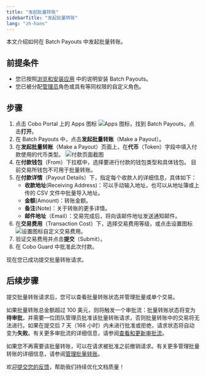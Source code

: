 ```yaml
---
title: "发起批量转账"
sidebarTitle: "发起批量转账"
lang: "zh-hans"
---
```


本文介绍如何在 Batch Payouts 中发起批量转账。

## 前提条件

- 您已按照[浏览和安装应用](/cn/portal/portal-apps/browse-and-install) 中的说明安装 Batch Payouts。
- 您已被分配[管理员](/cn/portal/organization/roles-and-permissions)角色或具有等同权限的自定义角色。

## 步骤

1. 点击 Cobo Portal 上的 Apps 图标 <img src="/en/images/common/icon_apps.svg" className="icon" alt="Apps 图标" />，找到 Batch Payouts，点击**打开**。
2. 在 Batch Payouts 中，点击**发起批量转账**（Make a Payout）。
3. 在**发起批量转账**（Make a Payout）页面上，在**代币**（Token）字段中填入付款使用的代币类型。
    <img src="/en/images/portal-apps/batch-payouts/make_payout.png" className="screenshot_full_screen" alt="付款页面截图" />
4. 在**付款钱包**（From）下拉框中，选择要进行付款的钱包类型和具体钱包。
    <Note>目前交易所钱包不可用于批量转账。</Note>
5. 在**付款详情**（Payout Details）下，指定每个收款人的详细信息，具体如下：
    - **收款地址**(Receiving Address)：可以手动输入地址，也可以从地址簿或上传的 CSV 文件中批量导入地址。
    - **金额**(Amount)：转账金额。
    - **备注**(Note)：关于转账的更多详情。
    - **邮件地址**（Email）：交易完成后，将向该邮件地址发送通知邮件。
6. 在**交易费用**（Transaction Cost）下，选择交易费用等级，或点击设置图标 <img src="/en/images/common/icon_advanced.svg" className="icon" alt="设置图标" />自定义交易费用。
7. 验证交易费用并点击**提交**（Submit）。
8. 在 Cobo Guard 中批准此次付款。

现在您已成功提交批量转账请求。

## 后续步骤

提交批量转账请求后，您可以查看批量转账状态并管理批量或单个交易。

如果批量转账总金额超过 100 美元，则将触发一个审批流：批量转账状态将变为**待审批**，并需要一位团队管理员批准该批量转账请求，否则批量转账中的交易将无法进行。如果在提交后 7 天（168 小时）内未进行批准或拒绝，请求状态将自动变为**失败**。有关更多审批流的详细信息，请参阅[查看和更新审批流](/cn/portal/portal-apps/workflow)。

如果您不再需要该批量转账，可以在请求被批准之前撤销请求。有关更多管理批量转账的详细信息，请参阅[管理批量转账](/cn/apps/batch-payouts/manage-payouts)。

<Tip>欢迎[提交您的反馈](https://forms.zohopublic.com/cobo/form/DocumentFeedbackForm/formperma/QvLOhxJv1_JMsJ-1dleZ8Itb_7rzN-LtgvsDdxosoVI?referrername=manuals)，帮助我们持续优化文档质量！</Tip>